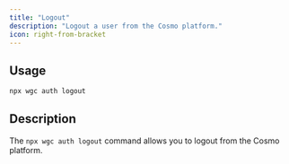 ```yaml
---
title: "Logout"
description: "Logout a user from the Cosmo platform."
icon: right-from-bracket
---
```


## Usage

```bash
npx wgc auth logout
```

## Description

The `npx wgc auth logout` command allows you to logout from the Cosmo platform.
